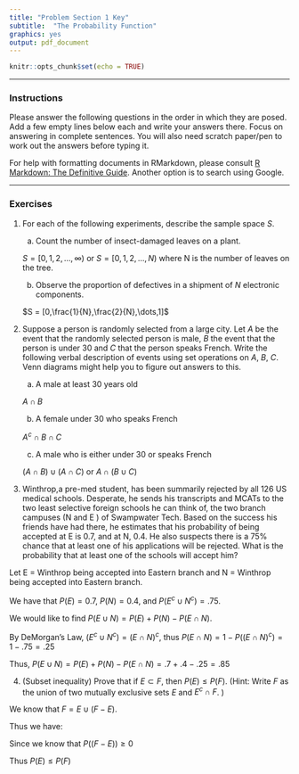 ```yaml
---
title: "Problem Section 1 Key"
subtitle:  "The Probability Function"
graphics: yes
output: pdf_document
---
```


```r
knitr::opts_chunk$set(echo = TRUE)
```

* * * 
### Instructions

Please answer the following questions in the order in which they are posed. Add a few empty lines below each and write your answers there. Focus on answering in complete sentences. You will also need scratch paper/pen to work out the answers before typing it.

For help with formatting documents in RMarkdown, please consult [R Markdown: The Definitive Guide](https://bookdown.org/yihui/rmarkdown/). Another option is to search using Google. 

* * *

### Exercises 

1. For each of the following experiments, describe the sample space $S$.

    a. Count the number of insect-damaged leaves on a plant.
    
    $S = [0,1,2, \dots, \infty)$ or $S = [0,1,2, \dots, N)$ where N is the number of leaves on the tree. 
	 
    b. Observe the proportion of defectives in a shipment of $N$ electronic components. 
	
	  $S = [0,\frac{1}{N},\frac{2}{N},\dots,1]$

2. Suppose a person is randomly selected from a large city. Let $A$ be the event that the randomly selected person is male, $B$ the event that the person is under 30 and $C$ that the person speaks French. Write the following verbal description of events using set operations on $A$, $B$, $C$. Venn diagrams might help you to figure out answers to this.  

    a. A male at least 30 years old
    
    $A \cap B$
	
    b. A female under 30 who speaks French
    
    $A^c \cap B \cap C$
	
    c. A male who is either under 30 or speaks French

    $(A \cap B) \cup (A \cap C)$ or $A \cap (B \cup C)$

3.  Winthrop,a pre-med student, has been summarily rejected by all 126 US medical schools. Desperate,
he sends his transcripts and MCATs to the two least selective foreign schools he can think
of, the two branch campuses (N and E ) of Swampwater Tech. Based on the success his friends have had there,
he estimates that his probability of being accepted at E is 0.7, and at
N, 0.4. He also suspects there is a 75% chance that at least one of his applications
will be rejected. What is the probability that at least one of the schools will accept him?

Let E = Winthrop being accepted into Eastern branch and N = Winthrop being accepted into Eastern branch.

We have that $P(E) = 0.7$, $P(N) = 0.4$, and $P(E^c \cup N^c) = .75$.

We would like to find $P(E\cup N) = P(E) + P(N) - P(E \cap N)$.

By DeMorgan's Law, $(E^c \cup N^c) = (E \cap N)^c$, thus $P(E \cap N) = 1 - P((E \cap N)^c) = 1-.75 = .25$

Thus, $P(E\cup N) = P(E) + P(N) - P(E \cap N) = .7 + .4 - .25 = .85$


4. (Subset inequality) Prove that if $E \subset F$, then $P(E) \leq P(F)$.   (Hint: Write $F$ as the union of two mutually exclusive sets $E$ and $E^c \cap F$. )


We know that $F = E \cup (F - E)$.

Thus we have:
\begin{align*}
P(F) &= \\
&= P(E \cup (F - E) ) \\
&= P(E) + P((F - E)) \\
\geq P(E) 
\end{align*}

Since we know that $P((F - E)) \geq 0$

Thus $P(E) \leq P(F)$
